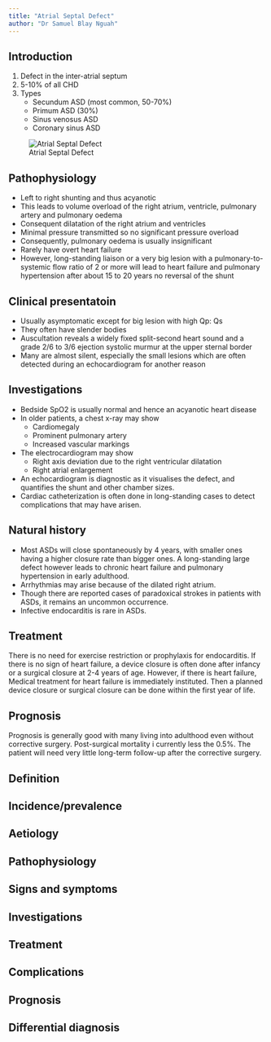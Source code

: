 ```yaml
---
title: "Atrial Septal Defect"
author: "Dr Samuel Blay Nguah"
---
```


## Introduction

1.  Defect in the inter-atrial septum
2.  5-10% of all CHD
3.  Types
    -   Secundum ASD (most common, 50-70%)
    -   Primum ASD (30%)
    -   Sinus venosus ASD
    -   Coronary sinus ASD

![Atrial Septal Defect](images/cvs-asd.jpg){#fig-csv-asd fig-align="center"}

## Pathophysiology

-   Left to right shunting and thus acyanotic
-   This leads to volume overload of the right atrium, ventricle, pulmonary artery and pulmonary
    oedema
-   Consequent dilatation of the right atrium and ventricles
-   Minimal pressure transmitted so no significant pressure overload
-   Consequently, pulmonary oedema is usually insignificant
-   Rarely have overt heart failure
-   However, long-standing liaison or a very big lesion with a pulmonary-to-systemic flow ratio of 2
    or more will lead to heart failure and pulmonary hypertension after about 15 to 20 years no
    reversal of the shunt

## Clinical presentatoin

-   Usually asymptomatic except for big lesion with high Qp: Qs
-   They often have slender bodies
-   Auscultation reveals a widely fixed split-second heart sound and a grade 2/6 to 3/6 ejection
    systolic murmur at the upper sternal border
-   Many are almost silent, especially the small lesions which are often detected during an
    echocardiogram for another reason

## Investigations

-   Bedside SpO2 is usually normal and hence an acyanotic heart disease
-   In older patients, a chest x-ray may show
    -   Cardiomegaly
    -   Prominent pulmonary artery
    -   Increased vascular markings
-   The electrocardiogram may show
    -   Right axis deviation due to the right ventricular dilatation
    -   Right atrial enlargement
-   An echocardiogram is diagnostic as it visualises the defect, and quantifies the shunt and other
    chamber sizes.
-   Cardiac catheterization is often done in long-standing cases to detect complications that may
    have arisen.

## Natural history

-   Most ASDs will close spontaneously by 4 years, with smaller ones having a higher closure rate
    than bigger ones. A long-standing large defect however leads to chronic heart failure and
    pulmonary hypertension in early adulthood.
-   Arrhythmias may arise because of the dilated right atrium.
-   Though there are reported cases of paradoxical strokes in patients with ASDs, it remains an
    uncommon occurrence.
-   Infective endocarditis is rare in ASDs.

## Treatment

There is no need for exercise restriction or prophylaxis for endocarditis. If there is no sign of
heart failure, a device closure is often done after infancy or a surgical closure at 2-4 years of
age. However, if there is heart failure, Medical treatment for heart failure is immediately
instituted. Then a planned device closure or surgical closure can be done within the first year of
life.

## Prognosis

Prognosis is generally good with many living into adulthood even without corrective surgery.
Post-surgical mortality i currently less the 0.5%. The patient will need very little long-term
follow-up after the corrective surgery.

## Definition

## Incidence/prevalence

## Aetiology

## Pathophysiology

## Signs and symptoms

## Investigations

## Treatment

## Complications

## Prognosis

## Differential diagnosis
